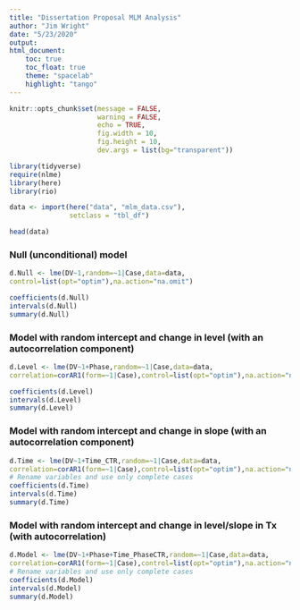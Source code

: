 ```yaml
---
title: "Dissertation Proposal MLM Analysis"
author: "Jim Wright"
date: "5/23/2020"
output: 
html_document: 
    toc: true
    toc_float: true
    theme: "spacelab"
    highlight: "tango"
---
```


```r
knitr::opts_chunk$set(message = FALSE,
                      warning = FALSE,
                      echo = TRUE,
                      fig.width = 10,
                      fig.height = 10,
                      dev.args = list(bg="transparent"))

library(tidyverse)
require(nlme)
library(here)
library(rio)

data <- import(here("data", "mlm_data.csv"),
               setclass = "tbl_df") 

head(data)
```


### Null (unconditional) model
```r
d.Null <- lme(DV~1,random=~1|Case,data=data,
control=list(opt="optim"),na.action="na.omit")

coefficients(d.Null)
intervals(d.Null)
summary(d.Null)
```


### Model with random intercept and change in level (with an autocorrelation component)
```r
d.Level <- lme(DV~1+Phase,random=~1|Case,data=data,
correlation=corAR1(form=~1|Case),control=list(opt="optim"),na.action="na.omit")

coefficients(d.Level)
intervals(d.Level)
summary(d.Level)
```


### Model with random intercept and change in slope (with an autocorrelation component)
```r
d.Time <- lme(DV~1+Time_CTR,random=~1|Case,data=data,
correlation=corAR1(form=~1|Case),control=list(opt="optim"),na.action="na.omit")
# Rename variables and use only complete cases
coefficients(d.Time)
intervals(d.Time)
summary(d.Time)
```


### Model with random intercept and change in level/slope in Tx (with autocorrelation)
```r
d.Model <- lme(DV~1+Phase+Time_PhaseCTR,random=~1|Case,data=data,
correlation=corAR1(form=~1|Case),control=list(opt="optim"),na.action="na.omit")
# Rename variables and use only complete cases
coefficients(d.Model)
intervals(d.Model)
summary(d.Model)
```

